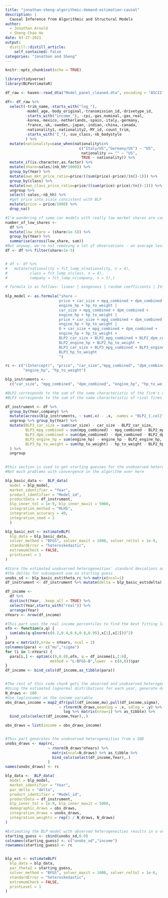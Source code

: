 ```yaml
---
title: "jonathan-sheng-algorithmic-demand-estimation-causal"
description: |
  Causal Inference from Algorithmic and Structural Models
author:
  - Jonathan Arnold 
  - Sheng Chao Ho
date: 03-27-2021
output:
  distill::distill_article:
    self_contained: false
categories: "Jonathan and Sheng"
---
```


<!-- i followed https://cran.r-project.org/web/packages/BLPestimatoR/vignettes/blp_intro.html for using BLPestimatoR -->

```r
knitr::opts_chunk$set(echo = TRUE)
```

```r
library(tidyverse)
library(BLPestimatoR)
```


```r
df_raw <- haven::read_dta("Model_panel_cleaned.dta", encoding = "ASCII")
```

```r
df<- df_raw %>% 
  select(-trim_name,-starts_with("log_"),
         -model_age,-body_original,-transmission_id,-drivetype_id,
         -starts_with("income_"), -cpi,-gas_nominal,-gas_real,
         -korea,-mexico,-netherlands,-spain,-italy,-germany,
         -france,-uk,-sweden,-japan,-indian,-china,-canada,
         -nationality1,-nationality2,-MY_id,-count_trim,
         -starts_with("I_"),-suv_class,-nb_bodystyle
         ) %>%
  mutate(nationality=case_when(nationality%in%
                                 c("Italy/US","Germany/US") ~ "US",
                                  nationality == "" ~ "US",
                                  TRUE ~ nationality)) %>%
  mutate_if(is.character,as.factor) %>%
  mutate(share=sales/(nb_hh*1000)) %>%
  group_by(Year) %>%
  mutate(own_mkt_price_ratio=price/((sum(price)-price)/(n()-1))) %>%
  group_by(class) %>%
  mutate(own_class_price_ratio=price/((sum(price)-price)/(n()-1))) %>%
  ungroup %>%
  select(-sales,-nb_hh) %>%
  #get price into scale consistent with BLP
  mutate(price = price/1000) %>% 
  drop_na()

#I'm wondering if some car models with really low market shares are causing problems for the delta contraction mapping which tries to match market shares (because the algorithm throws out NANs for the delta contraction mapping step quite often)
number_of_low_shares <- 
  df %>% 
  mutate(low_share = (share<1e-5)) %>% 
  group_by(Year) %>% 
  summarise(across(low_share, sum))
#But anyway, we're not removing a lot of observations - on average less than 10 per year
df <- df %>% filter(share>1e-5)


# df <- df %>% 
#   mutate(nationality = fct_lump_n(nationality, n = 4),
#          class = fct_lump_n(class, n = 4),
#          company = fct_lump_n(company, n = 5),) 


```



```r
# formula is as follows: linear | exogenous | random coefficients | IVs
  
blp_model <- as.formula("share ~ 
                        price + car_size + mpg_combined + dpm_combined + 
                        engine_hp + hp_to_weight |
                        car_size + mpg_combined + dpm_combined + 
                        engine_hp + hp_to_weight |
                        price + car_size + mpg_combined + dpm_combined + 
                        engine_hp + hp_to_weight |
                        0 + car_size + mpg_combined + dpm_combined + 
                        engine_hp + hp_to_weight +
                        BLP2_car_size + BLP2_mpg_combined + BLP2_dpm_combined +
                        BLP2_engine_hp + BLP2_hp_to_weight +
                        BLP3_car_size + BLP3_mpg_combined + BLP3_engine_hp +
                        BLP3_hp_to_weight
                        ") 

rc <- c("(Intercept)", "price", "car_size","mpg_combined", "dpm_combined",
        "engine_hp", "hp_to_weight")

blp_instruments <- 
  c("car_size", "mpg_combined", "dpm_combined", "engine_hp", "hp_to_weight")
```

```r

#BLP2 corresponds to the sum of the same characteristic of the firm's other products in each year
#BLP3 corresponds to the sum of the same characteristic of rival firms' products in each year

df_instrument <- df %>% 
  group_by(Year,company) %>% 
  mutate(across(blp_instruments, ~ sum(.x) - .x, .names = "BLP2_{.col}" )) %>% 
  ungroup %>% group_by(Year) %>% 
  mutate(BLP3_car_size = sum(car_size) - car_size - BLP2_car_size,
         BLP3_mpg_combined = sum(mpg_combined) - mpg_combined - BLP2_mpg_combined,
         BLP3_dpm_combined = sum(dpm_combined) - dpm_combined - BLP2_dpm_combined,
         BLP3_engine_hp = sum(engine_hp) - engine_hp - BLP2_engine_hp,
         BLP3_hp_to_weight = sum(hp_to_weight) - hp_to_weight - BLP2_hp_to_weight
  ) %>% 
  ungroup
         
```

```r
#this section is used to get starting guesses for the unobserved heterogeneities and deltas in the model with observed heterogeneities
#Not much problems with convergence in the algorithm over here

blp_basic_data <-  BLP_data(
  model = blp_model,
  market_identifier = "Year",
  product_identifier = "Model_id",
  productData = df_instrument,
  blp_inner_tol = 1e-9, blp_inner_maxit = 5000,
  integration_method = "MLHS",
  integration_accuracy = 40,
  integration_seed = 1
  )

blp_basic_est <- estimateBLP(
  blp_data = blp_basic_data,
  solver_method = "BFGS", solver_maxit = 1000, solver_reltol = 1e-9,
  standardError = "heteroskedastic",
  extremumCheck = FALSE,
  printLevel = 1
)

#Store the estimated unobserved heterogeneities' standard deviations and 
#the deltas for subsequent use as starting guess
unobs_sd <- blp_basic_est$theta_rc %>% matrix(ncol=1)
df_instrument <- df_instrument %>% mutate(delta = blp_basic_est$delta)
```

```r
df_income <- 
  df %>% 
  distinct(Year, .keep_all = TRUE) %>% 
  select(Year,starts_with("real")) %>% 
  arrange(Year)
nYears <- nrow(df_income)

#This part uses the real income percentiles to find the best fitting lognormal distribution for each year. (BLP used the mean and standard deviation to get the lognormal distributions. But i believe the resulting log normal distributions aren't very different at all)
ofn <- function(x,q) {
  sum(abs(q-qlnorm(c(0.2,0.4,0.6,0.8,0.95),x[1],x[2]))^2) 
}
para = matrix(0,nrow = nYears, ncol = 2)
colnames(para) <- c("mu","sigma")
for (i in 1:nYears) {
  para[i,] <- optim(c(9,0.8),ofn, q = df_income[i,2:6],
                    method = "L-BFGS-B",lower  = c(0,0))$par
} 
df_income <- bind_cols(df_income,as_tibble(para))


#The rest of this code chunk gets the observed and unobserved heterogeneity draws into the format used by BLPestimatoR
#Using the estimated lognormal distributions for each year, generate draws for income
N_draws <- 100
#Use log(income) as the income variable
obs_draws_income = map2_dfr(pull(df_income,mu),pull(df_income,sigma), 
                        ~ rlnorm(N_draws,meanlog = .x, sdlog = .y) %>% 
                          log %>% matrix(nrow=1) %>% as_tibble) %>%
  bind_cols(select(df_income,Year),.)

obs_draws = list(income = obs_draws_income)


#This part generates the unobserved heterogeneities from a SND 
unobs_draws <- map(rc,
                   ~ rnorm(N_draws*nYears) %>% 
                     matrix(ncol=N_draws) %>% as_tibble %>% 
                     bind_cols(select(df_income,Year),.)
                   )
names(unobs_draws) <- rc
```

```r
blp_data <-  BLP_data(
  model = blp_model,
  market_identifier = "Year",
  par_delta = "delta",
  product_identifier = "Model_id",
  productData = df_instrument,
  blp_inner_tol = 1e-9, blp_inner_maxit = 5000,
  demographic_draws = obs_draws,
  integration_draws = unobs_draws,
  integration_weights = rep(1 / N_draws, N_draws)
)
```

```r
#Estimating the BLP model with observed heterogeneities results in a very unstable algorithm for most combinations of variables that i've tried.
starting_guess <- cbind(unobs_sd,0.0)
colnames(starting_guess) <- c("unobs_sd","income")
rownames(starting_guess) <- rc


blp_est <- estimateBLP(
  blp_data = blp_data,
  par_theta2 = starting_guess,
  solver_method = "BFGS", solver_maxit = 1000, solver_reltol = 1e-6,
  standardError = "heteroskedastic",
  extremumCheck = FALSE,
  printLevel = 1
)
```



